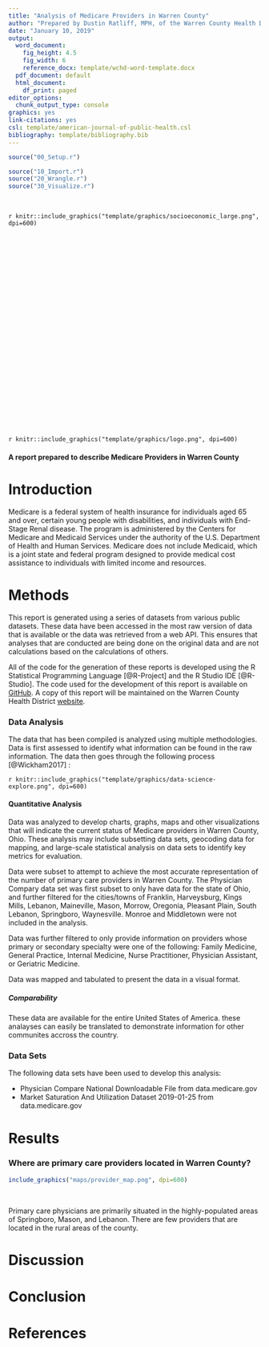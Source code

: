```yaml
---
title: "Analysis of Medicare Providers in Warren County"
author: "Prepared by Dustin Ratliff, MPH, of the Warren County Health District"
date: "January 10, 2019"
output:
  word_document:
    fig_height: 4.5
    fig_width: 6
    reference_docx: template/wchd-word-template.docx
  pdf_document: default
  html_document:
    df_print: paged
editor_options:
  chunk_output_type: console
graphics: yes
link-citations: yes
csl: template/american-journal-of-public-health.csl
bibliography: template/bibliography.bib
---
```

```r
source("00_Setup.r")

```
```r
source("10_Import.r")
source("20_Wrangle.r")
source("30_Visualize.r")
```

<br>

`r knitr::include_graphics("template/graphics/socioeconomic_large.png", dpi=600)`

<br>

<br>

<br>

<br>

<br>

<br>

<br>

<br>

<br>

<br>

<br>

<br>

<br>

`r knitr::include_graphics("template/graphics/logo.png", dpi=600)`

\newline

#### A report prepared to describe Medicare Providers in Warren County

##### 

# Introduction

Medicare is a federal system of health insurance for individuals aged 65 and over, certain young people with disabilities, and individuals with End-Stage Renal disease. The program is administered by the Centers for Medicare and Medicaid Services under the authority of the U.S. Department of Health and Human Services. Medicare does not include Medicaid, which is a joint state and federal program designed to provide medical cost assistance to individuals with limited income and resources.

# Methods

This report is generated using a series of datasets from various public datasets. These data have been accessed in the most raw version of
data that is available or the data was retrieved from a web API. This ensures
that analyses that are conducted are being done on the original data and are not
calculations based on the calculations of others.

All of the code for the generation of these reports is developed using the R
Statistical Programming Language [@R-Project] and the R Studio IDE [@R-Studio].
The code used for the development of this report is available on
[GitHub](https://github.com/DustinRatliff/medicare_analysis). A copy of this report
will be maintained on the Warren County Health District
[website](http://warrenchd.com/document-category/assessments).

### Data Analysis

The data that has been compiled is analyzed using multiple methodologies. Data
is first assessed to identify what information can be found in the raw
information. The data then goes through the following process [@Wickham2017] :

`r knitr::include_graphics("template/graphics/data-science-explore.png", dpi=600)`

#### Quantitative Analysis

Data was analyzed to develop charts, graphs, maps and other visualizations that will indicate the current status of Medicare providers in Warren County, Ohio. These analysis may include subsetting data sets, geocoding data for mapping, and large-scale statistical analysis on data sets to identify key metrics for evaluation.

Data were subset to attempt to achieve the most accurate representation of the number of primary care providers in Warren County. The Physician Compary data set was first subset to only have data for the state of Ohio, and further filtered for the cities/towns of Franklin, Harveysburg, Kings Mills, Lebanon, Maineville, Mason, Morrow, Oregonia, Pleasant Plain, South Lebanon, Springboro, Waynesville. Monroe and Middletown were not included in the analysis.

Data was further filtered to only provide information on providers whose primary or secondary specialty were one of the following: Family Medicine, General Practice, Internal Medicine, Nurse Practitioner, Physician Assistant, or Geriatric Medicine.

Data was mapped and tabulated to present the data in a visual format.

##### Comparability

These data are available for the entire United States of America. these analayses can easily be translated to demonstrate information for other communites accross the country.

### Data Sets

The following data sets have been used to develop this analysis:

  * Physician Compare National Downloadable File from data.medicare.gov
  * Market Saturation And Utilization Dataset 2019-01-25 from data.medicare.gov

#####

# Results

### Where are primary care providers located in Warren County?

```r
include_graphics("maps/provider_map.png", dpi=600)
```

<br>

Primary care physicians are primarily situated in the highly-populated areas of Springboro, Mason, and Lebanon. There are few providers that are located in the rural areas of the county. 

#####

# Discussion

# Conclusion

#####

# References
